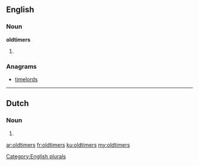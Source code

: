 {{also|Oldtimers}}
==English==

===Noun===
'''oldtimers'''

# {{plural of|oldtimer}}

===Anagrams===
* [[timelords#English|timelords]]

[[Category:English plurals]]

----

==Dutch==
===Noun===
{{head|nl}}

# {{nl-noun form of|pl|oldtimer}}

[[ar:oldtimers]]
[[fr:oldtimers]]
[[ku:oldtimers]]
[[my:oldtimers]]